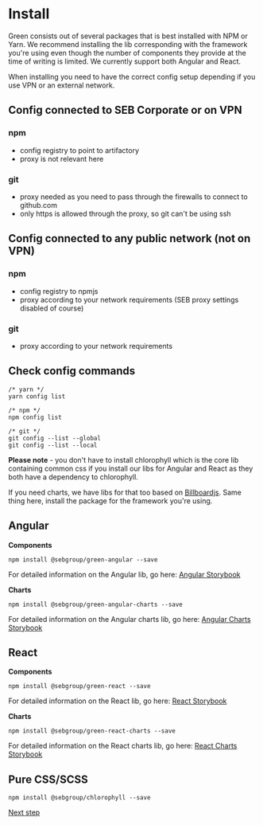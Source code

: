
<Meta title="Get started/Install" />

# Install

Green consists out of several packages that is best installed with NPM or Yarn.
We recommend installing the lib corresponding with the framework you're using even though the number of components they provide at the time of writing is limited. We currently support both Angular and React.

When installing you need to have the correct config setup depending if you use VPN or an external network.

## Config connected to SEB Corporate or on VPN

### npm

* config registry to point to artifactory
* proxy is not relevant here

### git

* proxy needed as you need to pass through the firewalls to connect to github.com
* only https is allowed through the proxy, so git can't be using ssh

## Config connected to any public network (not on VPN)

### npm

* config registry to npmjs
* proxy according to your network requirements (SEB proxy settings disabled of course)

### git

* proxy according to your network requirements

## Check config commands

```
/* yarn */
yarn config list

/* npm */
npm config list

/* git */
git config --list --global
git config --list --local
```

**Please note** - you don't have to install chlorophyll which is the core lib containing common css if you install our libs for Angular and React as they both have a dependency to chlorophyll.

If you need charts, we have libs for that too based on [Billboardjs](https://naver.github.io/billboard.js/). Same thing here, install the package for the framework you're using.

## Angular

**Components**

```
npm install @sebgroup/green-angular --save
```

For detailed information on the Angular lib, go here: [Angular Storybook](https://storybook.seb.io/latest/angular/)

**Charts**

```
npm install @sebgroup/green-angular-charts --save
```

For detailed information on the Angular charts lib, go here: [Angular Charts Storybook](https://storybook.seb.io/latest/angular-charts/)

## React

**Components**

```
npm install @sebgroup/green-react --save
```

For detailed information on the React lib, go here: [React Storybook](https://storybook.seb.io/latest/react/)

**Charts**

```
npm install @sebgroup/green-react-charts --save
```

For detailed information on the React charts lib, go here: [React Charts Storybook](https://storybook.seb.io/latest/react-charts/)

## Pure CSS/SCSS

```
npm install @sebgroup/chlorophyll --save
```

[Next step](./?path=/story/get-started-use--page)
